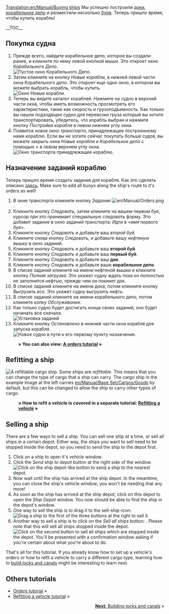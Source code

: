 [[Translation:en/Manual/Buying ships]]
{{ru/Перевод|en/Manual/Buying ships|20}}
{{ru/Manual/Tutorial/Учебник}}
Мы успешно построили [[en/Manual/Building docks|доки]], [[en/Manual/Building ship depots|корабельное депо]] и разместили несколько [[en/Manual/Building buoys|буев]]. Теперь пришло время, чтобы купить корабль!

__TOC__
==Покупка судна==
# Прежде всего, найдите корабельное депо, которое вы создали ранее, и кликните по нему левой кнопкой мыши. Это откроет окно ''Корабельного Депо''.<br/>[[File:en/Manual/Buying-ships-1.png|none|frame|Пустое окно Корабельного Депо.]]
# Затем кликните на кнопку ''Новые корабли'', в нижней левой части окна Корабельного депо. Это откроет еще одно окно, в котором вы можете выбрать корабль, чтобы купить.<br/>[[File:en/Manual/Buying-ships-2.png|none|frame|Окно Новые корабли.]]
# Теперь вы видите каталог кораблей. Нажмите на судно в верхней части окна, чтобы иметь возможность просмотреть его характеристики, такие как скорость и грузоподъемность. Как только вы нашли подходящее судно для перевозки груза который вы хотите транспортировать, убедитесь, что корабль выбран и нажмите кнопку ''Постройка корабля'' в левом нижнем углу окна.
# Появится новое ''окно транспорта'', принадлежащее построенному нами кораблю. Если вы не хотите сейчас покупать больше судов, вы можете закрыть окна ''Новые корабли'' и ''Корабельное депо'' с помощью &times; в левом верхнем углу окна.<br/>[[File:en/Manual/Buying-ships-3.png|none|frame|''Окно транспорта'' принадлежащее кораблю.]]

==Назначение заданий кораблю==
Теперь пришло время создать задания для корабля. Как это сделать описано [[en/Manual/Orders|здесь]]. Make sure to add all buoys along the ship's route to it's orders as well!

#В окне транспорта кликните кнопку ''Задания'' [[File:en/Manual/Orders.png]].
#Кликните кнопку ''Следовать'', затем кликните на вашем первом буе, курсор при это принимает специальную ''следовать'' форму. Это добавит задание в окно заданий транспорта: ''Идти в <имя первого буя>''.
#Кликните кнопку ''Следовать'' и добавьте ваш ''второй буй''.
#Кликните снова кнопку ''Следовать'', и добавьте вашу ''нефтяную вышку'' в окно заданий.
#Кликните кнопку ''Следовать'' и добавьте ваш '''второй буй'''.
#Кликните кнопку ''Следовать'' и добавьте ваш '''первый буй'''.
#Кликните кнопку ''Следовать'' и добавьте ваш '''док'''.
#Кликните кнопку ''Следовать'' и добавьте ваше '''корабельное депо'''.
#В списке заданий кликните на имени нефтяной вышки и кликните кнопку ''Полная загрузка''. Это укажет судну ждать пока он полностью не заполнится нефтью, прежде чем он покинет док.
#В списке заданий кликните на имени дока, потом кликните кнопку ''Выгрузить все''. Это укажет судну выгрузить нефть.
#В списке заданий кликните на имени корабельного депо, потом кликните копку ''Обслуживание''.
#Как только судно будет достигать конца своих заданий, оно будет начинать все сначала.<br/>[[File:en/Manual/Buying-ships-orders.png|frame|none|Установка заданий]]
#Кликните кнопку ''Остановлено'' в нижней части окна корабля для запуска корабля.<br/>[[File:en/Manual/Buying-ships-4.png|none|frame|Новое судно в пути к его первому пункту назначения.]]
:'''&raquo; You can also view: [[en/Manual/Orders|A orders tutorial]] &raquo;'''

==Refitting a ship==
[[File:en/Manual/Buying-ships-5.png|left|frame|A refittable cargo ship.]]
Some ships are ''refittable''. This means that you can change the type of cargo that a ship can carry. The cargo ship in the example image at the left carries [[en/Manual/Base Set/Cargos/Goods]] by default, but this can be changed to allow the ship to carry other types of cargo.

:'''&raquo; How to refit a vehicle is covered in a separate tutorial: [[en/Manual/Refit|Refitting a vehicle]] &raquo;'''

{{en/-}}
==Selling a ship==
There are a few ways to sell a ship. You can sell one ship at a time, or sell all ships in a certain depot. Either way, the ships you want to sell need to be stopped inside the depot, so you need to send the ship to the depot first.

# Click on a ship to open it's ''vehicle window''.
# Click the ''Send ship to depot'' button at the right side of the window.<br/>[[File:en/Manual/Buying-ships-6.png|none|frame|Click on the ship depot-like botton to send a ship to the nearest depot.]]
# Now wait until the ship has arrived at the ship depot. In the meantime, you can close the ship's vehicle window; you won't be needing that any more!
# As soon as the ship has arrived at the ship depot, click on this depot to open the ''Ship Depot'' window. You now should be able to find the ship in the depot's window. 
# One way to sell the ship is to drag it to the sell-ship-icon:<br/>[[File:en/Manual/Buying-ships-7.png|none|frame|Drag a ship to the first of the three buttons at the right to sell it.]]
# Another way to sell a ship is to click on the ''Sell all ships'' button: . Please note that this will sell all ships stopped inside the depot.<br/>[[File:en/Manual/Buying-ships-8.png|none|frame|Click on the second button to sell all ships which are stopped inside the depot. You'll be presented with a confirmation window asking if you're certain about what you're about to do.]]

That's all for this tutorial. If you already know how to set up a vehicle's orders or how to refit a vehicle to carry a different cargo type, learning how to [[en/Manual/Building canals|build locks and canals]] might be interesting to learn next.

==Others tutorials==
*[[en/Manual/Orders|Orders tutorial]] &raquo;
*[[en/Manual/Refit|Refitting a vehicle tutorial]] &raquo;

<span style="float: right">[[en/Manual/Building canals|'''Next''': Building locks and canals]] &raquo;</span>